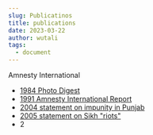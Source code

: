 ```yaml
---
slug: Publicatinos
title: publications
date: 2023-03-22
author: wutali
tags:
  - document
---
```

A﻿mnesty International

* [1﻿984 Photo Digest](https://drive.google.com/file/d/1MUbAxf7R63aqSKvWBfyry4GlVmNK3TfZ/view?usp=sharing)
* [](https://drive.google.com/file/d/1MUbAxf7R63aqSKvWBfyry4GlVmNK3TfZ/view?usp=sharing)[1﻿991 Amnesty International Report](https://drive.google.com/file/d/1B5AkKj5_H1WqD71sx1VqZocg_0ShKxhh/view?usp=sharing)
* [2﻿004 statement on impunity in Punjab](https://drive.google.com/file/d/1l5kNiiVjuuz774A3u0gvfi5FyEuyLt_A/view?usp=sharing)
* [](https://drive.google.com/file/d/1l5kNiiVjuuz774A3u0gvfi5FyEuyLt_A/view?usp=sharing)[2﻿005 statement on Sikh "riots"](https://drive.google.com/file/d/1l5kNiiVjuuz774A3u0gvfi5FyEuyLt_A/view?usp=sharing)
* ﻿﻿2﻿[](https://drive.google.com/file/d/1l5kNiiVjuuz774A3u0gvfi5FyEuyLt_A/view?usp=sharing)